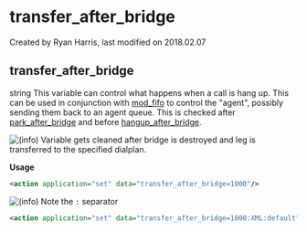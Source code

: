 
# transfer_after_bridge 

 Created by  Ryan Harris, last modified on 2018.02.07

## transfer_after_bridge

string This variable can control what happens when a call is hang up. This can be used in conjunction with [mod\_fifo](../FreeSWITCH-Explained/Modules/mod_fifo_3966031.mdx#add) to control the "agent", possibly sending them back to an agent queue. This is checked after [park\_after\_bridge](../FreeSWITCH-Explained/Dialplan/Variables-Master-List_16352570.mdx#park_after_bridge) and before [hangup\_after\_bridge](../FreeSWITCH-Explained/Dialplan/Variables-Master-List_16352570.mdx#transfer_after_bridge).

![(info)](/images/icons/emoticons/information.svg) Variable gets cleaned after bridge is destroyed and leg is transferred to the specified dialplan.

**Usage**

```xml
<action application="set" data="transfer_after_bridge=1000"/>
```

![(info)](/images/icons/emoticons/information.svg) Note the `:` separator

```xml
<action application="set" data="transfer_after_bridge=1000:XML:default"/>
```


